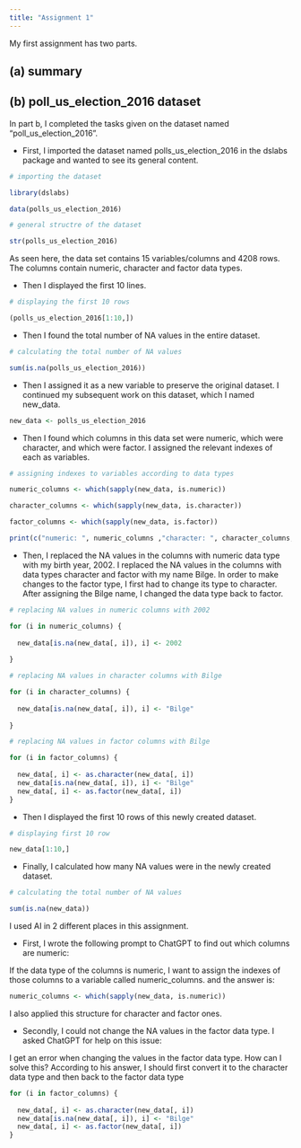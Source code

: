 ```yaml
---
title: "Assignment 1"
---
```


My first assignment has two parts.

## (a) summary

## (b) poll_us_election_2016 dataset

In part b, I completed the tasks given on the dataset named "poll_us_election_2016".

-   First, I imported the dataset named polls_us_election_2016 in the dslabs package and wanted to see its general content.

```r
# importing the dataset 

library(dslabs)

data(polls_us_election_2016)

# general structre of the dataset

str(polls_us_election_2016)
```

As seen here, the data set contains 15 variables/columns and 4208 rows. The columns contain numeric, character and factor data types.

-   Then I displayed the first 10 lines.

```r
# displaying the first 10 rows 

(polls_us_election_2016[1:10,])
```

-   Then I found the total number of NA values ​​in the entire dataset.

```r
# calculating the total number of NA values 

sum(is.na(polls_us_election_2016))
```

-   Then I assigned it as a new variable to preserve the original dataset. I continued my subsequent work on this dataset, which I named new_data.

```r
new_data <- polls_us_election_2016
```

-   Then I found which columns in this data set were numeric, which were character, and which were factor. I assigned the relevant indexes of each as variables.

```r
# assigning indexes to variables according to data types

numeric_columns <- which(sapply(new_data, is.numeric))

character_columns <- which(sapply(new_data, is.character))

factor_columns <- which(sapply(new_data, is.factor))

print(c("numeric: ", numeric_columns ,"character: ", character_columns, "Factor: ", factor_columns))
```

-   Then, I replaced the NA values ​​in the columns with numeric data type with my birth year, 2002. I replaced the NA values ​​in the columns with data types character and factor with my name Bilge. In order to make changes to the factor type, I first had to change its type to character. After assigning the Bilge name, I changed the data type back to factor.

```r
# replacing NA values in numeric columns with 2002

for (i in numeric_columns) {
  
  new_data[is.na(new_data[, i]), i] <- 2002
  
}

# replacing NA values in character columns with Bilge

for (i in character_columns) {
  
  new_data[is.na(new_data[, i]), i] <- "Bilge"
  
}

# replacing NA values in factor columns with Bilge

for (i in factor_columns) {
  
  new_data[, i] <- as.character(new_data[, i])  
  new_data[is.na(new_data[, i]), i] <- "Bilge"
  new_data[, i] <- as.factor(new_data[, i]) 
}
```

-   Then I displayed the first 10 rows of this newly created dataset.

```r
# displaying first 10 row

new_data[1:10,]
```

-   Finally, I calculated how many NA values ​​were in the newly created dataset.

```r
# calculating the total number of NA values

sum(is.na(new_data))
```

I used AI in 2 different places in this assignment.

-   First, I wrote the following prompt to ChatGPT to find out which columns are numeric:

If the data type of the columns is numeric, I want to assign the indexes of those columns to a variable called numeric_columns. and the answer is:

```r
numeric_columns <- which(sapply(new_data, is.numeric))
```

I also applied this structure for character and factor ones.

-   Secondly, I could not change the NA values ​​in the factor data type. I asked ChatGPT for help on this issue:

I get an error when changing the values ​​in the factor data type. How can I solve this? According to his answer, I should first convert it to the character data type and then back to the factor data type

```r
for (i in factor_columns) {
  
  new_data[, i] <- as.character(new_data[, i])  
  new_data[is.na(new_data[, i]), i] <- "Bilge"
  new_data[, i] <- as.factor(new_data[, i]) 
}
```

